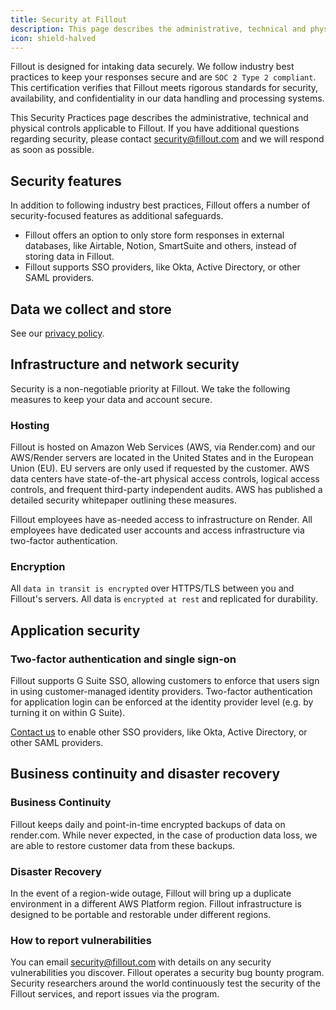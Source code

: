 ```yaml
---
title: Security at Fillout
description: This page describes the administrative, technical and physical safeguards in place at Fillout as well as SOC 2 Type 2 compliance.
icon: shield-halved
---
```


Fillout is designed for intaking data securely. We follow industry best practices to keep your responses secure and are `SOC 2 Type 2 compliant`. This certification verifies that Fillout meets rigorous standards for security, availability, and confidentiality in our data handling and processing systems.

This Security Practices page describes the administrative, technical and physical controls applicable to Fillout. If you have additional questions regarding security, please contact [security@fillout.com](/) and we will respond as soon as possible.

## Security features

In addition to following industry best practices, Fillout offers a number of security-focused features as additional safeguards.

- Fillout offers an option to only store form responses in external databases, like Airtable, Notion, SmartSuite and others, instead of storing data in Fillout.
- Fillout supports SSO providers, like Okta, Active Directory, or other SAML providers.

## Data we collect and store

See our [privacy policy](/privacy-policy).

## Infrastructure and network security

Security is a non-negotiable priority at Fillout. We take the following measures to keep your data and account secure.

### Hosting

Fillout is hosted on Amazon Web Services (AWS, via Render.com) and our AWS/Render servers are located in the United States and in the European Union (EU). EU servers are only used if requested by the customer. AWS data centers have state-of-the-art physical access controls, logical access controls, and frequent third-party independent audits. AWS has published a detailed security whitepaper outlining these measures.

Fillout employees have as-needed access to infrastructure on Render. All employees have dedicated user accounts and access infrastructure via two-factor authentication.

### Encryption

All `data in transit is encrypted` over HTTPS/TLS between you and Fillout's servers. All data is `encrypted at rest` and replicated for durability.

## Application security

### Two-factor authentication and single sign-on

Fillout supports G Suite SSO, allowing customers to enforce that users sign in using customer-managed identity providers. Two-factor authentication for application login can be enforced at the identity provider level (e.g. by turning it on within G Suite).

[Contact us](https://forms.fillout.com/t/sKWfR8LJnous) to enable other SSO providers, like Okta, Active Directory, or other SAML providers.

## Business continuity and disaster recovery

### Business Continuity

Fillout keeps daily and point-in-time encrypted backups of data on render.com. While never expected, in the case of production data loss, we are able to restore customer data from these backups.

### Disaster Recovery

In the event of a region-wide outage, Fillout will bring up a duplicate environment in a different AWS Platform region. Fillout infrastructure is designed to be portable and restorable under different regions.

### How to report vulnerabilities

You can email [security@fillout.com](/) with details on any security vulnerabilities you discover. Fillout operates a security bug bounty program. Security researchers around the world continuously test the security of the Fillout services, and report issues via the program.
